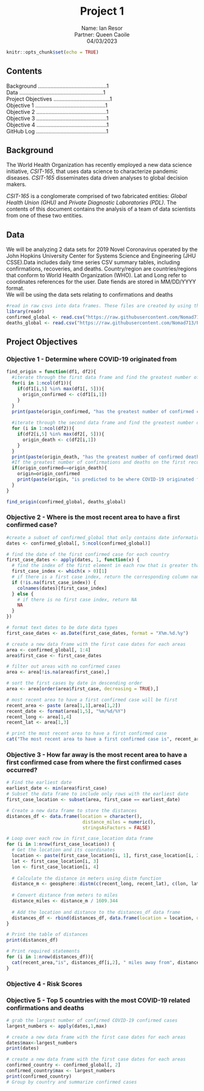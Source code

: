 <center>
# Project 1
Name: Ian Resor  
Partner: Queen Caoile  
04/03/2023  
</center>


```r
knitr::opts_chunk$set(echo = TRUE)
```

## Contents
\setlength{leftskip}{2cm}
Background .............................................1  
Data .......................................................1  
Project Objectives .....................................1  
  \setlength{leftskip}{4cm}
  Objective 1 ..............................................1  
  Objective 2 ..............................................1  
  Objective 3 ..............................................1  
  Objective 4 ..............................................1  
  GitHub Log ..............................................1  
\setlength{leftskip}{0pt}


## Background
The World Health Organization has recently employed a new data science initiative, *CSIT-165*, that uses data science to characterize pandemic diseases. 
*CSIT-165* disseminates data driven analyses to global decision makers.

*CSIT-165* is a conglomerate comprised of two fabricated entities: *Global Health Union (GHU)* and *Private Diagnostic Laboratories (PDL)*. 
The contents of this document contains the analysis of a team of data scientists from one of these two entities.

## Data
We will be analyzing 2 data sets for 2019 Novel Coronavirus operated by the John Hopkins University Center for Systems Science and Engineering (JHU CSSE).Data includes daily time series CSV summary tables, including confirmations, recoveries, and deaths. Country/region are countries/regions that conform to World Health Organization (WHO). Lat and Long refer to coordinates references for the user. Date fiends are stored in MM/DD/YYYY format.  
We will be using the data sets relating to confirmations and deaths

```r
#read in raw csvs into data frames. These files are created by using the wget command in terminal with links to original data set from John Hopkins.
library(readr)
confirmed_global <- read.csv("https://raw.githubusercontent.com/Nomad713/Project1/main/time_series_covid19_confirmed_global.csv")
deaths_global <- read.csv("https://raw.githubusercontent.com/Nomad713/Project1/main/time_series_covid19_deaths_global.csv")
```

## Project Objectives
### Objective 1 - Determine where COVID-19 originated from
```r

find_origin = function(df1, df2){
  #iterate through the first data frame and find the greatest number of confirmed cases on the first recorded day in the data set
  for(i in 1:ncol(df1)){
    if(df1[i,5] %in% max(df1[, 5])){
      origin_confirmed <- c(df1[i,1])
    }
  }
  print(paste(origin_confirmed, "has the greatest number of confirmed cases on the first recorded day in the data set."))
  
  #iterate through the second data frame and find the greatest number of deaths on the first recorded day in the data set
  for (i in 1:ncol(df2)){
    if(df2[i,5] %in% max(df2[, 5])){
      origin_death <- c(df2[i,1])
    }
  }
  print(paste(origin_death, "has the greatest number of confirmed deaths on the first recorded day in the data set."))
  #If the greatest number of confirmations and deaths on the first recorded day in the data set are the same, that is the origin of COVID-19
  if(origin_confirmed==origin_death){
    origin=origin_confirmed
    print(paste(origin, "is predicted to be where COVID-19 originated from."))
  }
}

find_origin(confirmed_global, deaths_global)
```

### Objective 2 - Where is the most recent area to have a first confirmed case?
```r
#create a subset of confirmed_global that only contains date information
dates <- confirmed_global[, 5:ncol(confirmed_global)]

# find the date of the first confirmed case for each country
first_case_dates <- apply(dates, 1, function(x) {
  # find the index of the first element in each row that is greater than 0
  first_case_index <- which(x > 0)[1]
  # if there is a first case index, return the corresponding column name
  if (!is.na(first_case_index)) {
    colnames(dates)[first_case_index]
  } else {
    # if there is no first case index, return NA
    NA
  }
})

# format text dates to be date data types
first_case_dates <- as.Date(first_case_dates, format = "X%m.%d.%y")

# create a new data frame with the first case dates for each areas
area <- confirmed_global[, 1:4]
area$first_case <- first_case_dates

# filter out areas with no confirmed cases
area <- area[!is.na(area$first_case),]

# sort the first cases by date in descending order
area <- area[order(area$first_case, decreasing = TRUE),]

# most recent area to have a first confirmed case will be first
recent_area <- paste (area[1,1],area[1,2])
recent_date <- format(area[1,5], "%m/%d/%Y")
recent_long <- area[1,4]
recent_lat <- area[1,3]

# print the most recent area to have a first confirmed case
cat("The most recent area to have a first confirmed case is", recent_area,  "on", recent_date)
```

### Objective 3 - How far away is the most recent area to have a first confirmed case from where the first confirmed cases occurred? 
```r
# Find the earliest date
earliest_date <- min(area$first_case)
# Subset the data frame to include only rows with the earliest date
first_case_location <- subset(area, first_case == earliest_date)

# Create a new data frame to store the distances
distances_df <- data.frame(location = character(),
                            distance_miles = numeric(),
                            stringsAsFactors = FALSE)

# Loop over each row in first_case_location data frame
for (i in 1:nrow(first_case_location)) {
  # Get the location and its coordinates
  location <- paste(first_case_location[i, 1], first_case_location[i, 2], sep = ", ")
  lat <- first_case_location[i, 3]
  lon <- first_case_location[i, 4]
  
  # Calculate the distance in meters using distm function
  distance_m <- geosphere::distm(c(recent_long, recent_lat), c(lon, lat))
  
  # Convert distance from meters to miles
  distance_miles <- distance_m / 1609.344
  
  # Add the location and distance to the distances_df data frame
  distances_df <- rbind(distances_df, data.frame(location = location, distance_miles = distance_miles, stringsAsFactors = FALSE))
}

# Print the table of distances
print(distances_df)

# Print required statements
for (i in 1:nrow(distances_df)){
  cat(recent_area,"is", distances_df[i,2], " miles away from", distances_df[i,1],"\n")
}
```

### Objective 4 - Risk Scores
### Objective 5 - Top 5 countries with the most COVID-19 related confirmations and deaths
```r
# grab the largest number of confirmed COVID-19 confirmed cases
largest_numbers <- apply(dates,1,max)

# create a new data frame with the first case dates for each areas
dates$max<-largest_numbers
print(dates)

# create a new data frame with the first case dates for each areas
confirmed_country <- confirmed_global[, 2]
confirmed_country$max <- largest_numbers
print(confirmed_country)
# Group by country and summarize confirmed cases

```
